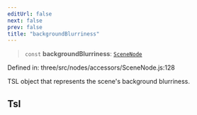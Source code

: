 ```yaml
---
editUrl: false
next: false
prev: false
title: "backgroundBlurriness"
---
```


> `const` **backgroundBlurriness**: [`SceneNode`](../classes/Three.WebGPU.SceneNode.html)

Defined in: three/src/nodes/accessors/SceneNode.js:128

TSL object that represents the scene's background blurriness.

## Tsl
